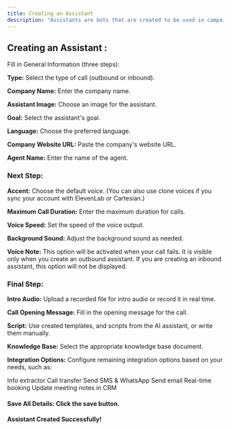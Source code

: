 ```yaml
---
title: Creating an Assistant
description: "Assistants are bots that are created to be used in campaigns to talk to your contacts and achieve your goals on your behalf."
---
```


## Creating an Assistant :

Fill in General Information (three steps):

<b>Type:</b> Select the type of call (outbound or inbound).

<b>Company Name:</b> Enter the company name.

<b>Assistant Image:</b> Choose an image for the assistant.

<b>Goal:</b> Select the assistant's goal.

<b>Language:</b> Choose the preferred language.

<b>Company Website URL:</b> Paste the company's website URL.

<b>Agent Name:</b> Enter the name of the agent.

### Next Step:

<b>Accent:</b> Choose the default voice. (You can also use clone voices if you sync your account with ElevenLab or Cartesian.)

<b>Maximum Call Duration:</b> Enter the maximum duration for calls.

<b>Voice Speed:</b> Set the speed of the voice output.

<b>Background Sound:</b> Adjust the background sound as needed.

<b>Voice Note:</b> This option will be activated when your call fails. It is visible only when you create an outbound assistant. If you are creating an inbound assistant, this option will not be displayed.

### Final Step:

<b>Intro Audio:</b> Upload a recorded file for intro audio or record it in real time.

<b>Call Opening Message:</b> Fill in the opening message for the call.

<b>Script:</b> Use created templates, and scripts from the AI assistant, or write them manually.

<b>Knowledge Base:</b> Select the appropriate knowledge base document.

<b>Integration Options:</b> Configure remaining integration options based on your needs, such as:

Info extractor
Call transfer
Send SMS & WhatsApp
Send email
Real-time booking
Update meeting notes in CRM

#### Save All Details: Click the save button.
#### Assistant Created Successfully!
